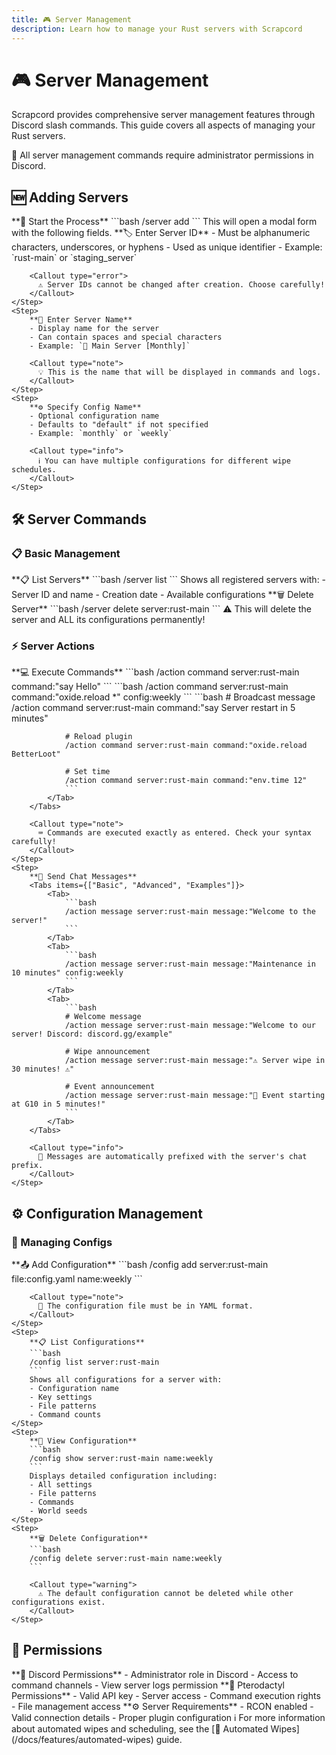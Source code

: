 ```yaml
---
title: 🎮 Server Management
description: Learn how to manage your Rust servers with Scrapcord
---
```



# 🎮 Server Management

Scrapcord provides comprehensive server management features through Discord slash commands. This guide covers all aspects of managing your Rust servers.

<Callout type="warning">
  👑 All server management commands require administrator permissions in Discord.
</Callout>

## 🆕 Adding Servers

<Steps>
    <Step>
        **🚀 Start the Process**
        ```bash
        /server add
        ```
        This will open a modal form with the following fields.
    </Step>
    <Step>
        **🏷️ Enter Server ID**
        - Must be alphanumeric characters, underscores, or hyphens
        - Used as unique identifier
        - Example: `rust-main` or `staging_server`
        
        <Callout type="error">
          ⚠️ Server IDs cannot be changed after creation. Choose carefully!
        </Callout>
    </Step>
    <Step>
        **📝 Enter Server Name**
        - Display name for the server
        - Can contain spaces and special characters
        - Example: `🌟 Main Server [Monthly]`
        
        <Callout type="note">
          💡 This is the name that will be displayed in commands and logs.
        </Callout>
    </Step>
    <Step>
        **⚙️ Specify Config Name**
        - Optional configuration name
        - Defaults to "default" if not specified
        - Example: `monthly` or `weekly`
        
        <Callout type="info">
          ℹ️ You can have multiple configurations for different wipe schedules.
        </Callout>
    </Step>
</Steps>

## 🛠️ Server Commands

### 📋 Basic Management

<Steps>
    <Step>
        **📋 List Servers**
        ```bash
        /server list
        ```
        Shows all registered servers with:
        - Server ID and name
        - Creation date
        - Available configurations
    </Step>
    <Step>
        **🗑️ Delete Server**
        ```bash
        /server delete server:rust-main
        ```
        <Callout type="error">
          ⚠️ This will delete the server and ALL its configurations permanently!
        </Callout>
    </Step>
</Steps>

### ⚡ Server Actions

<Steps>
    <Step>
        **💻 Execute Commands**
        <Tabs items={["Basic", "Advanced", "Examples"]}>
            <Tab>
                ```bash
                /action command server:rust-main command:"say Hello"
                ```
            </Tab>
            <Tab>
                ```bash
                /action command server:rust-main command:"oxide.reload *" config:weekly
                ```
            </Tab>
            <Tab>
                ```bash
                # Broadcast message
                /action command server:rust-main command:"say Server restart in 5 minutes"
                
                # Reload plugin
                /action command server:rust-main command:"oxide.reload BetterLoot"
                
                # Set time
                /action command server:rust-main command:"env.time 12"
                ```
            </Tab>
        </Tabs>
        
        <Callout type="note">
          ⌨️ Commands are executed exactly as entered. Check your syntax carefully!
        </Callout>
    </Step>
    <Step>
        **💬 Send Chat Messages**
        <Tabs items={["Basic", "Advanced", "Examples"]}>
            <Tab>
                ```bash
                /action message server:rust-main message:"Welcome to the server!"
                ```
            </Tab>
            <Tab>
                ```bash
                /action message server:rust-main message:"Maintenance in 10 minutes" config:weekly
                ```
            </Tab>
            <Tab>
                ```bash
                # Welcome message
                /action message server:rust-main message:"Welcome to our server! Discord: discord.gg/example"
                
                # Wipe announcement
                /action message server:rust-main message:"⚠️ Server wipe in 30 minutes! ⚠️"
                
                # Event announcement
                /action message server:rust-main message:"🎉 Event starting at G10 in 5 minutes!"
                ```
            </Tab>
        </Tabs>
        
        <Callout type="info">
          💭 Messages are automatically prefixed with the server's chat prefix.
        </Callout>
    </Step>
</Steps>

## ⚙️ Configuration Management

### 📝 Managing Configs

<Steps>
    <Step>
        **📤 Add Configuration**
        ```bash
        /config add server:rust-main file:config.yaml name:weekly
        ```
        
        <Callout type="note">
          📄 The configuration file must be in YAML format.
        </Callout>
    </Step>
    <Step>
        **📋 List Configurations**
        ```bash
        /config list server:rust-main
        ```
        Shows all configurations for a server with:
        - Configuration name
        - Key settings
        - File patterns
        - Command counts
    </Step>
    <Step>
        **👀 View Configuration**
        ```bash
        /config show server:rust-main name:weekly
        ```
        Displays detailed configuration including:
        - All settings
        - File patterns
        - Commands
        - World seeds
    </Step>
    <Step>
        **🗑️ Delete Configuration**
        ```bash
        /config delete server:rust-main name:weekly
        ```
        
        <Callout type="warning">
          ⚠️ The default configuration cannot be deleted while other configurations exist.
        </Callout>
    </Step>
</Steps>

## 🔐 Permissions

<Steps>
    <Step>
        **👑 Discord Permissions**
        - Administrator role in Discord
        - Access to command channels
        - View server logs permission
    </Step>
    <Step>
        **🔑 Pterodactyl Permissions**
        - Valid API key
        - Server access
        - Command execution rights
        - File management access
    </Step>
    <Step>
        **⚙️ Server Requirements**
        - RCON enabled
        - Valid connection details
        - Proper plugin configuration
    </Step>
</Steps>

<Callout type="info">
  ℹ️ For more information about automated wipes and scheduling, see the [🔄 Automated Wipes](/docs/features/automated-wipes) guide.
</Callout> 